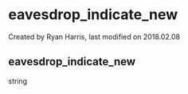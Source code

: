 
# eavesdrop_indicate_new 

 Created by  Ryan Harris, last modified on 2018.02.08

## eavesdrop_indicate_new

string


